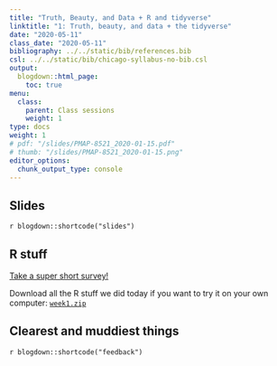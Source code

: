 ```yaml
---
title: "Truth, Beauty, and Data + R and tidyverse"
linktitle: "1: Truth, beauty, and data + the tidyverse"
date: "2020-05-11"
class_date: "2020-05-11"
bibliography: ../../static/bib/references.bib
csl: ../../static/bib/chicago-syllabus-no-bib.csl
output:
  blogdown::html_page:
    toc: true
menu:
  class:
    parent: Class sessions
    weight: 1
type: docs
weight: 1
# pdf: "/slides/PMAP-8521_2020-01-15.pdf"
# thumb: "/slides/PMAP-8521_2020-01-15.png"
editor_options: 
  chunk_output_type: console
---
```


## Slides

`r blogdown::shortcode("slides")`

## R stuff

[Take a super short survey!](https://andhs.co/survey)

Download all the R stuff we did today if you want to try it on your own computer: [<i class="fas fa-file-archive"></i> `week1.zip`](/projects/week-1.zip)

## Clearest and muddiest things

`r blogdown::shortcode("feedback")`
